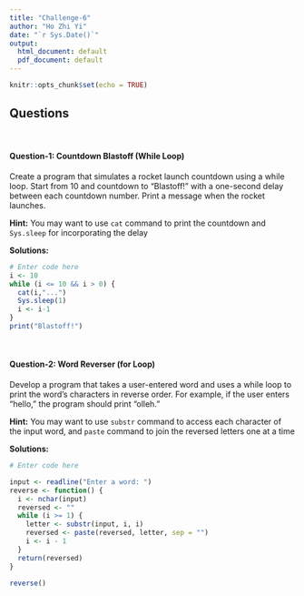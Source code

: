```yaml
---
title: "Challenge-6"
author: "Ho Zhi Yi"
date: "`r Sys.Date()`"
output:
  html_document: default
  pdf_document: default
---
```


```r
knitr::opts_chunk$set(echo = TRUE)
```

## Questions
<br>

#### Question-1: Countdown Blastoff (While Loop)

Create a program that simulates a rocket launch countdown using a while loop. Start from 10 and countdown to "Blastoff!" with a one-second delay between each countdown number. Print a message when the rocket launches.

**Hint:** You may want to use `cat` command to print the countdown and `Sys.sleep` for incorporating the delay

**Solutions:**

```r
# Enter code here
i <- 10
while (i <= 10 && i > 0) {
  cat(i,"...")
  Sys.sleep(1)
  i <- i-1
}
print("Blastoff!")

```
<br>

#### Question-2: Word Reverser (for Loop)

Develop a program that takes a user-entered word and uses a while loop to print the word's characters in reverse order. For example, if the user enters "hello," the program should print "olleh."

**Hint:** You may want to use `substr` command to access each character of the input word, and `paste` command to join the reversed letters one at a time

**Solutions:** 

```r
# Enter code here

input <- readline("Enter a word: ")
reverse <- function() {
  i <- nchar(input)
  reversed <- ""
  while (i >= 1) {
    letter <- substr(input, i, i)
    reversed <- paste(reversed, letter, sep = "")
    i <- i - 1
  }
  return(reversed)
}

reverse()

```
<br>
